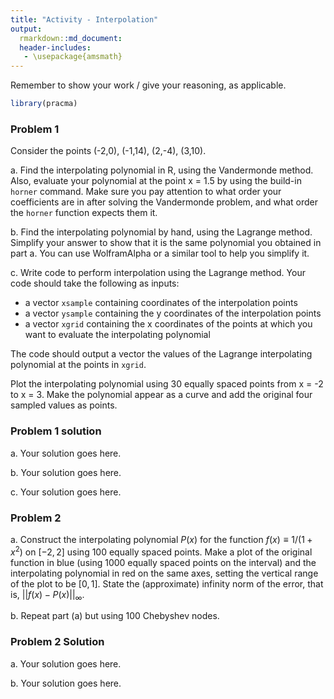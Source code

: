 ```yaml
---
title: "Activity - Interpolation"
output:
  rmarkdown::md_document:
  header-includes:
   - \usepackage{amsmath}
---
```


\renewcommand{\vec}[1]{\mathbf{#1}}
\renewcommand{\mat}[1]{\mathbf{#1}}

Remember to show your work / give your reasoning, as applicable.

```r
library(pracma)
```

### Problem 1

Consider the points (-2,0), (-1,14), (2,-4), (3,10).

a\. Find the interpolating polynomial in R, using the Vandermonde method. Also, evaluate your polynomial at the point x = 1.5 by using the build-in `horner` command. Make sure you pay attention to what order your coefficients are in after solving the Vandermonde problem, and what order the `horner` function expects them it.

b\. Find the interpolating polynomial by hand, using the Lagrange method. Simplify your answer to show that it is the same polynomial you obtained in part a. You can use WolframAlpha or a similar tool to help you simplify it.

c\. Write code to perform interpolation using the Lagrange method. Your code should take the following as inputs:

* a vector `xsample` containing coordinates of the interpolation points
* a vector `ysample` containing the y coordinates of the interpolation points
* a vector `xgrid` containing the x coordinates of the points at which you want to evaluate the interpolating polynomial

The code should output a vector the values of the Lagrange interpolating polynomial at the points in `xgrid`.

Plot the interpolating polynomial using 30 equally spaced points from x = -2 to x = 3. Make the polynomial appear as a curve and add the original four sampled values as points.

### Problem 1 solution

a\. Your solution goes here.

b\. Your solution goes here.

c\. Your solution goes here.

### Problem 2

a\. Construct the interpolating polynomial $P(x)$ for the function $f(x) \equiv 1/(1+x^2)$ on $[-2,2]$ using 100 equally spaced points. Make a plot of the original function in blue (using 1000 equally spaced points on the interval) and the interpolating polynomial in red on the same axes, setting the vertical range of the plot to be $[0,1]$. State the (approximate) infinity norm of the error, that is, $||f(x)-P(x)||_\infty$.

b\. Repeat part (a) but using 100 Chebyshev nodes.

### Problem 2 Solution

a\. Your solution goes here.

b\. Your solution goes here.